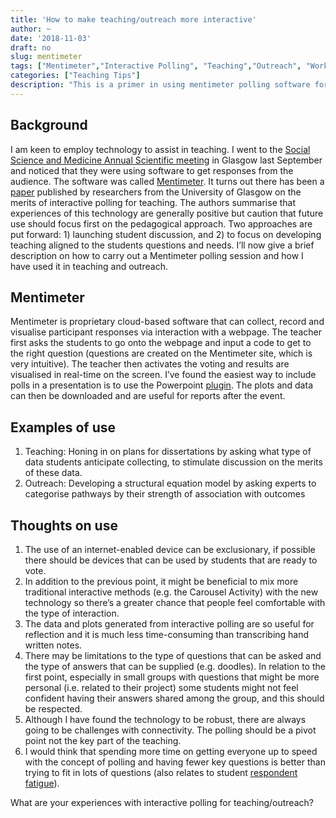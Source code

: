 ```yaml
---
title: 'How to make teaching/outreach more interactive'
author: ~
date: '2018-11-03'
draft: no
slug: mentimeter
tags: ["Mentimeter","Interactive Polling", "Teaching","Outreach", "Workshop", "Pedagogy", "Technology", "Powerpoint"]
categories: ["Teaching Tips"]
description: "This is a primer in using mentimeter polling software for teaching and outreach."
---
```


## Background
I am keen to employ technology to assist in teaching. I went to the [Social Science and Medicine Annual Scientific meeting](https://socsocmed.org.uk/annual-scientific-meeting/) in Glasgow last September and noticed that they were using software to get responses from the audience. The software was called [Mentimeter](https://www.mentimeter.com/). It turns out there has been a [paper](http://evs.psy.gla.ac.uk/papers/draperbrown.pdf) published by researchers from the University of Glasgow on the merits of interactive polling for teaching. The authors summarise that experiences of this technology are generally positive but caution that future use should focus first on the pedagogical approach. Two approaches are put forward: 1) launching student discussion, and 2) to focus on developing teaching aligned to the students questions and needs. I'll now give a brief description on how to carry out a Mentimeter polling session and how I have used it in teaching and outreach.     

## Mentimeter
Mentimeter is proprietary cloud-based software that can collect, record and visualise participant responses via interaction with a webpage. The teacher first asks the students to go onto the webpage and input a code to get to the right question (questions are created on the Mentimeter site, which is very intuitive). The teacher then activates the voting and results are visualised in real-time on the screen. I've found the easiest way to include polls in a presentation is to use the Powerpoint [plugin](https://www.mentimeter.com/powerpoint). The plots and data can then be downloaded and are useful for reports after the event.

## Examples of use
1. Teaching: Honing in on plans for dissertations by asking what type of data students anticipate collecting, to stimulate discussion on the merits of these data.
2. Outreach: Developing a structural equation model by asking experts to categorise pathways by their strength of association with outcomes 

## Thoughts on use
1. The use of an internet-enabled device can be exclusionary, if possible there should be devices that can be used by students that are ready to vote. 
2. In addition to the previous point, it might be beneficial to mix more traditional interactive methods (e.g. the Carousel Activity) with the new technology so there's a greater chance that people feel comfortable with the type of interaction. 
3. The data and plots generated from interactive polling are so useful for reflection and it is much less time-consuming than transcribing hand written notes. 
4. There may be limitations to the type of questions that can be asked and the type of answers that can be supplied (e.g. doodles). In relation to the first point, especially in small groups with questions that might be more personal (i.e. related to their project) some students might not feel confident having their answers shared among the group, and this should be respected. 
5. Although I have found the technology to be robust, there are always going to be challenges with connectivity. The polling should be a pivot point not the key part of the teaching. 
6. I would think that spending more time on getting everyone up to speed with the concept of polling and having fewer key questions is better than trying to fit in lots of questions (also relates to student [respondent fatigue](https://www.google.com/search?q=response+fatigue&oq=response+fatigue&aqs=chrome..69i57j0l5.2592j0j4&sourceid=chrome&ie=UTF-8)).

What are your experiences with interactive polling for teaching/outreach?








